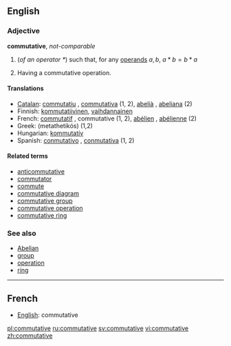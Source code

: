 ==English==

===Adjective===
'''commutative''', ''not-comparable''

# {{algebra}} (''of an operator <math> * </math>'') such that, for any [[operand]]s <math> a, b </math>, <math> a * b = b * a </math>
# {{algebra}} Having a commutative operation.

====Translations====
*[[Catalan]]: [[commutatiu]] {{m}}, [[commutativa]] {{f}} (1, 2), [[abelià]] {{m}}, [[abeliana]] {{f}} (2)
*Finnish: [[kommutatiivinen]], [[vaihdannainen]]
*French: [[commutatif]] {{m}}, commutative {{f}} (1, 2), [[abélien]] {{m}}, [[abélienne]] {{f}} (2)
*Greek: {{t|el|μεταθετικός|m|}} (metathetikós) (1,2) 
*Hungarian: [[kommutatív]]
*Spanish: [[conmutativo]] {{m}}, [[conmutativa]] {{f}} (1, 2)

====Related terms====
*[[anticommutative]]
*[[commutator]]
*[[commute]]
*[[commutative diagram]]
*[[commutative group]]
*[[commutative operation]]
*[[commutative ring]]

===See also===
*[[Abelian]]
*[[group]]
*[[operation]]
*[[ring]]

----

==French==
*[[English]]: commutative

[[pl:commutative]]
[[ru:commutative]]
[[sv:commutative]]
[[vi:commutative]]
[[zh:commutative]]